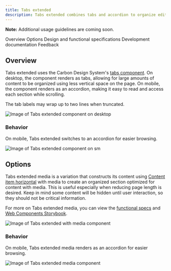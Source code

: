 ```yaml
---
title: Tabs extended
description: Tabs extended combines tabs and accordion to organize editorial content.
---
```



<ComponentDescription name="Tabs extended" type="ui" />

<InlineNotification>

**Note:** Additional usage guidelines are coming soon.

</InlineNotification>

<AnchorLinks>

<AnchorLink>Overview</AnchorLink>
<AnchorLink>Options</AnchorLink>
<AnchorLink>Design and functional specifications</AnchorLink>
<AnchorLink>Development documentation</AnchorLink>
<AnchorLink>Feedback</AnchorLink>

</AnchorLinks>

## Overview

Tabs extended uses the Carbon Design System's [tabs component](https://carbondesignsystem.com/components/tabs/usage/). On desktop, the component renders as tabs, allowing for large amounts of content to be organized using less vertical space on the page. On mobile, the component renders as an accordion, making it easy to read and access each section while scrolling.

The tab labels may wrap up to two lines when truncated.

<Row>
<Column colMd={8} colLg={8}>

![Image of Tabs extended component on desktop](../../images/component/tabs-extended/components--tabs-extended-1.png)

</Column>
</Row>

### Behavior

On mobile, Tabs extended switches to an accordion for easier browsing.


<Row>
<Column colMd={6} colLg={6}>

![Image of Tabs extended component on `sm`](../../images/component/tabs-extended/components--tabs-extended-2.png)

</Column>
</Row>

## Options

Tabs extended media is a variation that constructs its content using [Content item horizontal](/components/content-item-horizontal) with media to create an organized section optimized for content with media. This is useful especially when reducing page length is desired. Keep in mind some content will be hidden until user interaction, so they should not be critical information. 

For more on Tabs extended media, you can view the [functional specs](https://github.com/carbon-design-system/carbon-for-ibm-dotcom-website/wiki/Tabs-extended-media) and [Web Components Storybook](https://www.ibm.com/standards/carbon/web-components/?path=/story/components-tabs-extended-with-media--default).

<Row>
<Column colMd={8} colLg={12}>

![Image of Tabs extended with media component](../../images/component/tabs-extended/components--tabs-extended-media-1.jpg)


</Column>
</Row>

### Behavior

On mobile, Tabs extended media renders as an accordion for easier browsing.

<Row>
<Column colMd={4} colLg={6}>

![Image of Tabs extended media component](../../images/component/tabs-extended/components--tabs-extended-media-2.jpg)

</Column>
</Row>


<ComponentFooter name="Tabs extended" type="ui" />
